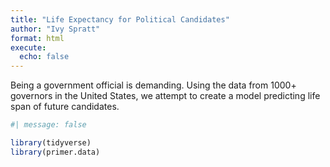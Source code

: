 ```yaml
---
title: "Life Expectancy for Political Candidates"
author: "Ivy Spratt"
format: html
execute: 
  echo: false
---
```

Being a government official is demanding. Using the data from 1000+ governors in the United States, we attempt to create a model predicting life span of future candidates.

```r
#| message: false

library(tidyverse)
library(primer.data)
```
